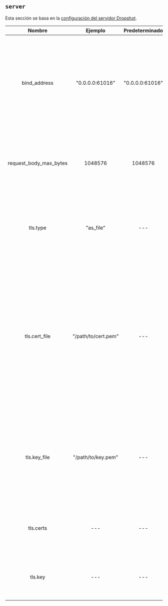 ## `server`

Esta sección se basa en la [configuración del servidor Dropshot](https://github.com/oxidecomputer/dropshot/tree/v0.9.0#dropshot-servers).

|         Nombre         |       Ejemplo       | Predeterminado  |         Obligatorio         |                                                                                                                                                      Descripción                                                                                                                                                      |
| :--------------------: | :-----------------: | :-------------: | :-------------------------: | :-------------------------------------------------------------------------------------------------------------------------------------------------------------------------------------------------------------------------------------------------------------------------------------------------------------------: |
|      bind_address      |   "0.0.0.0:61016"   | "0.0.0.0:61016" |             Sí              |                                                         Especifica que el servidor debe vincularse a la IP y puerto TCP proporcionados. En general, los servidores pueden vincularse a más de una dirección IP y puerto, pero esto no es (¿aún?) compatible.                                                          |
| request_body_max_bytes |       1048576       |     1048576     |             Sí              |                                                                                          Especifica el número máximo de bytes permitidos en el cuerpo de una solicitud. Las solicitudes más grandes recibirán un error 400.                                                                                           |
|        tls.type        |      "as_file"      |       ---       |             No              |                                                                                         Especifica si y cómo se proporciona la información del certificado y llave TLS. Los valores válidos incluyen "as_file" y "as_bytes".                                                                                          |
|     tls.cert_file      | "/path/to/cert.pem" |       ---       | Solo si tls.tipo = as_file  | Especifica la ruta a un archivo PEM que contiene una cadena de certificados para que el servidor se identifique. El primer certificado es el certificado de entidad final, y los restantes son certificados intermedios en camino a una CA de confianza. Si se especifica, el servidor solo escuchará conexiones TLS. |
|      tls.key_file      | "/path/to/key.pem"  |       ---       | Solo si tls.tipo = as_file  |                                                                      Especifica la ruta a un archivo PEM codificado en PKCS #8 que contiene la llave privada que usará el servidor. Si se especifica, el servidor solo escuchará conexiones TLS.                                                                      |
|       tls.certs        |         ---         |       ---       | Solo si tls.tipo = as_bytes |                                                                                                            Idéntico a tls.archivo_cert, pero proporcionado como un array de bytes de datos de certificado.                                                                                                            |
|        tls.key         |         ---         |       ---       | Solo si tls.tipo = as_bytes |                                                                                                              Idéntico a tls.archivo_llave, pero proporcionado como un array de bytes de datos de llave.                                                                                                               |
